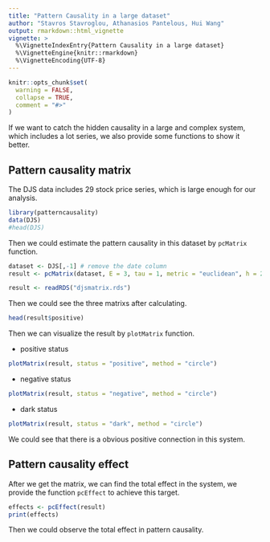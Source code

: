 ```yaml
---
title: "Pattern Causality in a large dataset"
author: "Stavros Stavroglou, Athanasios Pantelous, Hui Wang"
output: rmarkdown::html_vignette
vignette: >
  %\VignetteIndexEntry{Pattern Causality in a large dataset}
  %\VignetteEngine{knitr::rmarkdown}
  %\VignetteEncoding{UTF-8}
---
```


```r
knitr::opts_chunk$set(
  warning = FALSE,
  collapse = TRUE,
  comment = "#>"
)
```

If we want to catch the hidden causality in a large and complex system, which includes a lot series, we also provide some functions to show it better.

## Pattern causality matrix

The DJS data includes 29 stock price series, which is large enough for our analysis.

```r
library(patterncausality)
data(DJS)
#head(DJS)
```

Then we could estimate the pattern causality in this dataset by `pcMatrix` function.

```r
dataset <- DJS[,-1] # remove the date column
result <- pcMatrix(dataset, E = 3, tau = 1, metric = "euclidean", h = 2, weighted = TRUE)
```

```r
result <- readRDS("djsmatrix.rds")
```

Then we could see the three matrixs after calculating.
```r
head(result$positive)
```

Then we can visualize the result by `plotMatrix` function.

- positive status

```r
plotMatrix(result, status = "positive", method = "circle")
```

- negative status

```r
plotMatrix(result, status = "negative", method = "circle")
```

- dark status

```r
plotMatrix(result, status = "dark", method = "circle")
```

We could see that there is a obvious positive connection in this system.

## Pattern causality effect

After we get the matrix, we can find the total effect in the system, we provide the function `pcEffect` to achieve this target.

```r
effects <- pcEffect(result)
print(effects)
```

Then we could observe the total effect in pattern causality.